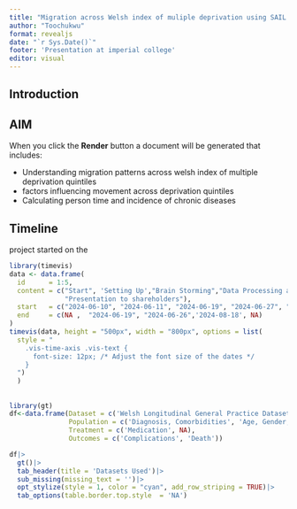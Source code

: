 ```yaml
---
title: "Migration across Welsh index of muliple deprivation using SAIL Databank"
author: "Toochukwu"
format: revealjs
date: "`r Sys.Date()`"
footer: 'Presentation at imperial college'
editor: visual
---
```


## Introduction


## AIM

When you click the **Render** button a document will be generated that includes:

-   Understanding migration patterns across welsh index of multiple deprivation quintiles
-   factors influencing movement across deprivation quintiles
-   Calculating person time and incidence of chronic diseases

## Timeline
project started on the 
```r
library(timevis)
data <- data.frame(
  id      = 1:5,
  content = c("Start", 'Setting Up',"Brain Storming","Data Processing and Analaysis", 
              "Presentation to shareholders"),
  start   = c("2024-06-10", "2024-06-11", "2024-06-19", "2024-06-27", "2024-08-21"),
  end     = c(NA ,  "2024-06-19", "2024-06-26",'2024-08-18', NA)
)
timevis(data, height = "500px", width = "800px", options = list(
  style = "
    .vis-time-axis .vis-text {
      font-size: 12px; /* Adjust the font size of the dates */
    }
  ")
  )
```
## 
```r
library(gt)
df<-data.frame(Dataset = c('Welsh Longitudinal General Practice Dataset (WLGP) - Welsh Primary Care', 'Welsh Demographic Service Dataset (WDSD)'), 
               Population = c('Diagnosis, Comorbidities', 'Age, Gender, Residence'), 
               Treatment = c('Medication', NA), 
               Outcomes = c('Complications', 'Death'))

df|>
  gt()|>
  tab_header(title = 'Datasets Used')|>
  sub_missing(missing_text = '')|> 
  opt_stylize(style = 1, color = "cyan", add_row_striping = TRUE)|>
  tab_options(table.border.top.style  = 'NA')
```

